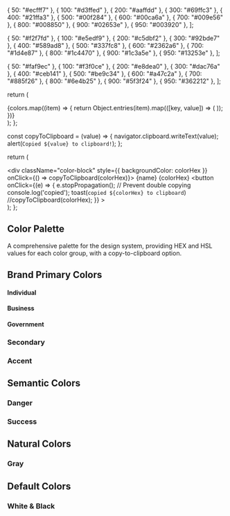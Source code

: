 

  { 50: "#ecfff7" },
  { 100: "#d3ffed" },
  { 200: "#aaffdd" },
  { 300: "#69ffc3" },
  { 400: "#21ffa3" },
  { 500: "#00f284" },
  { 600: "#00ca6a" },
  { 700: "#009e56" },
  { 800: "#008850" },
  { 900: "#02653e" },
  { 950: "#003920" },
];

  { 50: "#f2f7fd" },
  { 100: "#e5edf9" },
  { 200: "#c5dbf2" },
  { 300: "#92bde7" },
  { 400: "#589ad8" },
  { 500: "#337fc8" },
  { 600: "#2362a6" },
  { 700: "#1d4e87" },
  { 800: "#1c4470" },
  { 900: "#1c3a5e" },
  { 950: "#13253e" },
];

  { 50: "#faf9ec" },
  { 100: "#f3f0ce" },
  { 200: "#e8dea0" },
  { 300: "#dac76a" },
  { 400: "#ceb141" },
  { 500: "#be9c34" },
  { 600: "#a47c2a" },
  { 700: "#885f26" },
  { 800: "#6e4b25" },
  { 900: "#5f3f24" },
  { 950: "#362212" },
];


  return (
    <article className="color-section flex flex-wrap gap-4">
      {colors.map((item) => {
        return Object.entries(item).map(([key, value]) => (
          <ColorBlock colorHex={value} colorHsl={value} name={key} key={key} />
        ));
      })}
    </article>
  );
};


  const copyToClipboard = (value) => {
    navigator.clipboard.writeText(value);
    alert(`Copied ${value} to clipboard!`);
  };

  return (
    <article className='flex justify-center flex-col items-center gap-4'>
      <div
        className="color-block"
        style={{ backgroundColor: colorHex }}
        onClick={() => copyToClipboard(colorHex)}></div>
      <span className="flex flex-col gap-1 items-center text-xs">
        <span className='font-bold'>{name}</span>
        <span className='inline-flex gap-1'>
          {colorHex}
          <button
            onClick={(e) => {
              e.stopPropagation(); // Prevent double copying
              console.log('copied');
              toast(`copied ${colorHex} to clipboard`)
              //copyToClipboard(colorHex);
            }}
          >
            <i className="bi bi-copy"></i>
          </button>
        </span>
      </span>
    </article>
  );
};

<Meta title="StyleGuide / Colors" />

<Unstyled>
<article className="prose max-w-none">

# Color Palette

A comprehensive palette for the design system, providing HEX and HSL values for each color group, with a copy-to-clipboard option.

## Brand Primary Colors


#### Individual
<ColorSwatch colors={individualPrimary} />

#### Business
<ColorSwatch colors={businessPrimary} />

#### Government
<ColorSwatch colors={governmentPrimary} />

### Secondary

<div className="color-section flex gap-4">
  <ColorBlock colorHex="#10b981" colorHsl="hsl(160, 63%, 44%)" name="500" />
  <ColorBlock colorHex="#34d399" colorHsl="hsl(160, 64%, 60%)" name="400" />
  <ColorBlock colorHex="#6ee7b7" colorHsl="hsl(160, 73%, 72%)" name="300" />
  <ColorBlock colorHex="#a7f3d0" colorHsl="hsl(160, 82%, 88%)" name="200" />
  <ColorBlock colorHex="#d1fae5" colorHsl="hsl(160, 87%, 95%)" name="100" />
</div>

### Accent

<div className="color-section flex gap-4">
  <ColorBlock colorHex="#f43f5e" colorHsl="hsl(348, 90%, 58%)" name="500" />
  <ColorBlock colorHex="#fb7185" colorHsl="hsl(348, 90%, 70%)" name="400" />
  <ColorBlock colorHex="#fda4af" colorHsl="hsl(348, 90%, 80%)" name="300" />
  <ColorBlock colorHex="#fecdd3" colorHsl="hsl(348, 90%, 90%)" name="200" />
  <ColorBlock colorHex="#ffe4e6" colorHsl="hsl(348, 100%, 95%)" name="100" />
</div>

## Semantic Colors

### Danger

<div className="color-section flex gap-4">
  <ColorBlock colorHex="#dc2626" colorHsl="hsl(0, 81%, 50%)" name="500" />
  <ColorBlock colorHex="#ef4444" colorHsl="hsl(0, 82%, 60%)" name="400" />
  <ColorBlock colorHex="#f87171" colorHsl="hsl(0, 85%, 71%)" name="300" />
  <ColorBlock colorHex="#fca5a5" colorHsl="hsl(0, 88%, 82%)" name="200" />
  <ColorBlock colorHex="#fee2e2" colorHsl="hsl(0, 94%, 95%)" name="100" />
</div>

### Success

<div className="color-section flex gap-4">
  <ColorBlock colorHex="#16a34a" colorHsl="hsl(134, 61%, 34%)" name="500" />
  <ColorBlock colorHex="#22c55e" colorHsl="hsl(134, 61%, 46%)" name="400" />
  <ColorBlock colorHex="#4ade80" colorHsl="hsl(134, 66%, 56%)" name="300" />
  <ColorBlock colorHex="#86efac" colorHsl="hsl(134, 71%, 73%)" name="200" />
  <ColorBlock colorHex="#d9f99d" colorHsl="hsl(134, 83%, 92%)" name="100" />
</div>

## Natural Colors

### Gray

<div className="color-section flex gap-4">
  <ColorBlock colorHex="#6b7280" colorHsl="hsl(222, 9%, 47%)" name="500" />
  <ColorBlock colorHex="#9ca3af" colorHsl="hsl(222, 10%, 63%)" name="400" />
  <ColorBlock colorHex="#d1d5db" colorHsl="hsl(222, 15%, 80%)" name="300" />
  <ColorBlock colorHex="#e5e7eb" colorHsl="hsl(222, 20%, 90%)" name="200" />
  <ColorBlock colorHex="#f3f4f6" colorHsl="hsl(222, 24%, 96%)" name="100" />
</div>

## Default Colors

### White & Black

<div className="color-section flex gap-4">
  <ColorBlock colorHex="#ffffff" colorHsl="hsl(0, 0%, 100%)" name="White" />
  <ColorBlock colorHex="#000000" colorHsl="hsl(0, 0%, 0%)" name="Black" />
</div>
</article>


<ToastContainer 
  position="bottom-right"
  autoClose={2000}
  hideProgressBar={true}
  theme="dark"
/>
</Unstyled>
